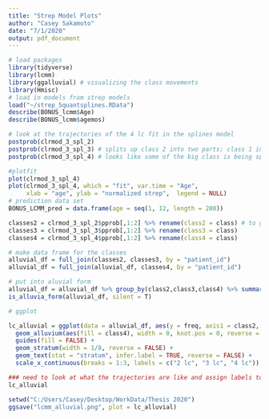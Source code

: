 ---
title: "Strep Model Plots"
author: "Casey Sakamoto"
date: "7/1/2020"
output: pdf_document
---

```{r setup, include=FALSE}
# load packages
library(tidyverse)
library(lcmm)
library(ggalluvial) # visualizing the class movements
library(Hmisc)
# load in models from strep models
load("~/strep_5quantsplines.RData")
describe(BONUS_lcmm$Age)
describe(BONUS_lcmm$agemos)
```

```{r trajectories}
# look at the trajectories of the 4 lc fit in the splines model
postprob(clrmod_3_spl_2)
postprob(clrmod_3_spl_3) # splits up class 2 into two parts; class 1 in prev model = class 2 in this
postprob(clrmod_3_spl_4) # looks like some of the big class is being split up

#plotfit
plot(clrmod_3_spl_4)
plot(clrmod_3_spl_4, which = "fit", var.time = "Age",
     xlab = "age", ylab = "normalized strep",  legend = NULL)
# prediction data set
BONUS_LCMM_pred = data.frame(age = seq(1, 12, length = 200))
```

```{r alluvial}
classes2 = clrmod_3_spl_2$pprob[,1:2] %>% rename(class2 = class) # to get the classes for alluvial plots
classes3 = clrmod_3_spl_3$pprob[,1:2] %>% rename(class3 = class)
classes4 = clrmod_3_spl_4$pprob[,1:2] %>% rename(class4 = class)

# make data frame for the classes
alluvial_df = full_join(classes2, classes3, by = "patient_id")
alluvial_df = full_join(alluvial_df, classes4, by = "patient_id")

# put into aluvial form
alluvial_df = alluvial_df %>% group_by(class2,class3,class4) %>% summarise( freq=n())
is_alluvia_form(alluvial_df, silent = T)

# ggplot

lc_alluvial = ggplot(data = alluvial_df, aes(y = freq, axis1 = class2, axis2 = class3, axis3 = class4)) + 
  geom_alluvium(aes(fill = class4), width = 0, knot.pos = 0, reverse = F) + 
  guides(fill = FALSE) + 
  geom_stratum(width = 1/8, reverse = FALSE) + 
  geom_text(stat = "stratum", infer.label = TRUE, reverse = FALSE) +
  scale_x_continuous(breaks = 1:3, labels = c("2 lc", "3 lc", "4 lc"))

### need to look at what the trajectories are like and assign labels to the groups to better understand what is happening
lc_alluvial

setwd("C:/Users/Casey/Desktop/WorkData/Thesis 2020")
ggsave("lcmm_alluvial.png", plot = lc_alluvial)
```
